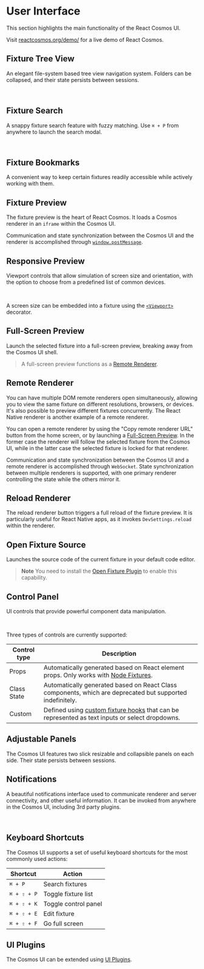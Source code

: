 
# User Interface

This section highlights the main functionality of the React Cosmos UI.

Visit [reactcosmos.org/demo/](https://reactcosmos.org/demo/) for a live demo of React Cosmos.

## Fixture Tree View

An elegant file-system based tree view navigation system. Folders can be collapsed,
and their state persists between sessions.

<br />
<Image
  alt=""
  width={400}
  height={400}
  className="screenshot"
  src="/screenshots/fixture-tree-view.png"
/>

## Fixture Search

A snappy fixture search feature with fuzzy matching. Use `⌘ + P` from anywhere to launch the search modal.

<br />
<Image
  alt=""
  width={400}
  height={400}
  className="screenshot"
  src="/screenshots/fixture-search.png"
/>

## Fixture Bookmarks

A convenient way to keep certain fixtures readily accessible while actively working with them.

## Fixture Preview

The fixture preview is the heart of React Cosmos. It loads a Cosmos renderer in an `iframe` within the Cosmos UI.

Communication and state synchronization between the Cosmos UI and the renderer is accomplished through [`window.postMessage`](https://developer.mozilla.org/en-US/docs/Web/API/Window/postMessage).

## Responsive Preview

Viewport controls that allow simulation of screen size and orientation, with the option to choose from a predefined list of common devices.

<br />
<Image
  alt=""
  width={400}
  height={400}
  className="screenshot"
  src="/screenshots/responsive-preview.png"
/>

A screen size can be embedded into a fixture using the [`<Viewport>`](/docs/fixtures/ui-controls.md#viewport) decorator.

## Full-Screen Preview

Launch the selected fixture into a full-screen preview, breaking away from the Cosmos UI shell.

> A full-screen preview functions as a [Remote Renderer](#remote-renderer).

## Remote Renderer

You can have multiple DOM remote renderers open simultaneously, allowing you to view the same fixture on different resolutions, browsers, or devices. It's also possible to preview different fixtures concurrently. The React Native renderer is another example of a remote renderer.

You can open a remote renderer by using the "Copy remote renderer URL" button from the home screen, or by launching a [Full-Screen Preview](#full-screen-preview). In the former case the renderer will follow the selected fixture from the Cosmos UI, while in the latter case the selected fixture is locked for that renderer.

Communication and state synchronization between the Cosmos UI and a remote renderer is accomplished through `WebSocket`. State synchronization between multiple renderers is supported, with one primary renderer controlling the state while the others mirror it.

## Reload Renderer

The reload renderer button triggers a full reload of the fixture preview. It is particularly useful for React Native apps, as it invokes `DevSettings.reload` within the renderer.

## Open Fixture Source

Launches the source code of the current fixture in your default code editor.

> **Note** You need to install the [Open Fixture Plugin](/docs/plugins.md#open-fixture-plugin) to enable this capability.

## Control Panel

UI controls that provide powerful component data manipulation.

<br />
<Image
  alt=""
  width={400}
  height={400}
  className="screenshot"
  src="/screenshots/props-panel.png"
/>

Three types of controls are currently supported:

| Control type | Description                                                                                                                             |
| ------------ | --------------------------------------------------------------------------------------------------------------------------------------- |
| Props        | Automatically generated based on React element props. Only works with [Node Fixtures](/docs/fixtures/fixture-modules.md#node-fixtures). |
| Class State  | Automatically generated based on React Class components, which are deprecated but supported indefinitely.                               |
| Custom       | Defined using [custom fixture hooks](/docs/fixtures/ui-controls.md) that can be represented as text inputs or select dropdowns.         |

## Adjustable Panels

The Cosmos UI features two slick resizable and collapsible panels on each side. Their state persists between sessions.

## Notifications

A beautiful notifications interface used to communicate renderer and server connectivity, and other useful information. It can be invoked from anywhere in the Cosmos UI, including 3rd party plugins.

<br />
<Image
  alt=""
  width={400}
  height={400}
  className="screenshot"
  src="/screenshots/notifications.png"
/>

## Keyboard Shortcuts

The Cosmos UI supports a set of useful keyboard shortcuts for the most commonly used actions:

| Shortcut    | Action               |
| ----------- | -------------------- |
| `⌘ + P`     | Search fixtures      |
| `⌘ + ⇧ + P` | Toggle fixture list  |
| `⌘ + ⇧ + K` | Toggle control panel |
| `⌘ + ⇧ + E` | Edit fixture         |
| `⌘ + ⇧ + F` | Go full screen       |

## UI Plugins

The Cosmos UI can be extended using [UI Plugins](/docs/plugins/ui-plugins.md).
